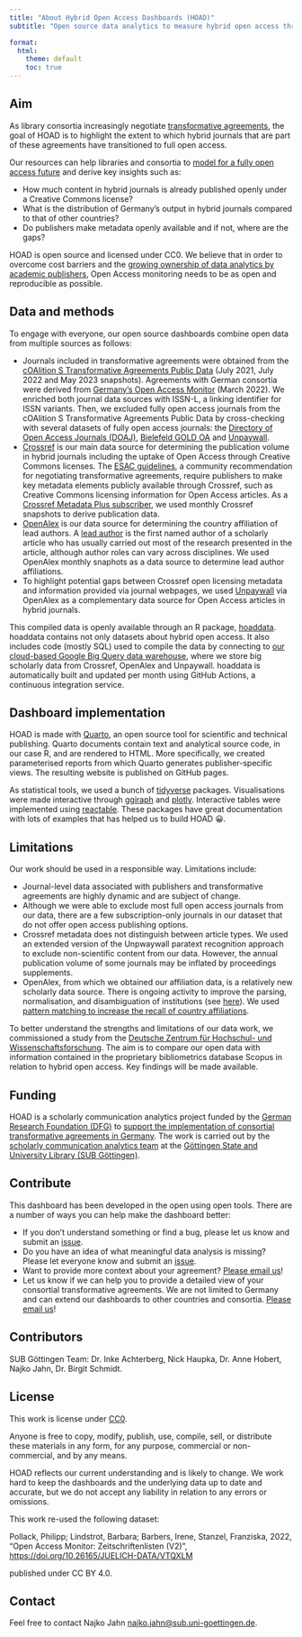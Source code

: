 ```yaml
---
title: "About Hybrid Open Access Dashboards (HOAD)"
subtitle: "Open source data analytics to measure hybrid open access through transformative agreements"

format:
  html:
    theme: default
    toc: true
---
```


## Aim

As library consortia increasingly negotiate [transformative agreements](https://esac-initiative.org/about/transformative-agreements/), the goal of HOAD is to highlight the extent to which hybrid journals that are part of  these agreements have transitioned to full open access.

Our resources can help libraries and consortia to [model 
for a fully open access future](https://esac-initiative.org/about/transformative-agreements/reference-guide/) and derive key insights such as:

- How much content in hybrid journals is already published openly under a Creative Commons license?
- What is the distribution of Germany’s output in hybrid journals compared to that of other countries?
- Do publishers make metadata openly available and if not, where are the gaps?

HOAD is open source and licensed under CC0. We believe that in order to overcome cost barriers and the [growing ownership of data analytics by academic publishers](https://www.science.org/doi/10.1126/science.aba3763), Open Access monitoring needs to be as open and reproducible as possible.


## Data and methods

To engage with everyone, our open source dashboards combine open data from multiple sources as follows:

- Journals included in transformative agreements were obtained from the [cOAlition S Transformative Agreements Public Data](https://journalcheckertool.org/transformative-agreements/) (July 2021, July 2022 and May 2023 snapshots). Agreements with German consortia were derived from [Germany's Open Access Monitor](https://doi.org/10.26165/JUELICH-DATA/VTQXLM) (March 2022). We enriched both journal data sources with ISSN-L, a linking identifier for ISSN variants. Then, we excluded fully open access journals from the cOAlition S Transformative Agreements Public Data by cross-checking with several datasets of fully open access journals: the [Directory of Open Access Journals (DOAJ)](https://doaj.org/), [Bielefeld GOLD OA](https://doi.org/10.4119/unibi/2961544) and [Unpaywall](https://unpaywall.org/).
- [Crossref](https://www.crossref.org/) is our main data source for determining the publication volume in hybrid journals including the uptake of Open Access through Creative Commons licenses. The [ESAC guidelines](https://esac-initiative.org/about/transformative-agreements/reference-guide/), a community recommendation for negotiating transformative agreements, require publishers to make key metadata elements publicly available through Crossref, such as Creative Commons licensing information for Open Access articles. As a [Crossref Metadata Plus subscriber](https://www.crossref.org/services/metadata-retrieval/metadata-plus/), we used monthly Crossref snapshots to derive publication data.
- [OpenAlex](https://openalex.org/) is our data source for determining the country affiliation of lead authors. A [lead author](https://en.wikipedia.org/wiki/Lead_author) is the first named author of a scholarly article who has usually carried out most of the research presented in the article, although author roles can vary across disciplines. We used OpenAlex monthly snaphots as a data source to determine lead author affiliations.
- To highlight potential gaps between Crossref open licensing metadata and information provided via journal webpages, we used [Unpaywall](https://unpaywall.org/) via OpenAlex as a complementary data source for Open Access articles in hybrid journals.

This compiled data is openly available through an R package, [hoaddata](https://subugoe.github.io/hoaddata/). hoaddata contains not only datasets about hybrid open access. It also includes code (mostly SQL) used to compile the data by connecting to [our cloud-based Google Big Query data warehouse](https://subugoe.github.io/scholcomm_analytics/data.html), where we store big scholarly data from Crossref, OpenAlex and Unpaywall. hoaddata is automatically built and updated per month using GitHub Actions, a continuous integration service. 

## Dashboard implementation

HOAD is made with [Quarto](https://quarto.org/), an open source tool for scientific and technical publishing. Quarto documents contain text and analytical source code, in our case R, and are rendered to HTML. More specifically, we created parameterised reports from which Quarto generates publisher-specific views. The resulting website is published on GitHub pages.

As statistical tools, we used a bunch of [tidyverse](https://www.tidyverse.org/) packages. Visualisations were made interactive through [ggiraph](https://davidgohel.github.io/ggiraph/) and [plotly](https://plotly.com/r/). Interactive tables were implemented using [reactable](https://glin.github.io/reactable/). These packages have great documentation with lots of examples that has helped us to build HOAD 😀.

## Limitations

Our work should be used in a responsible way. Limitations include:

- Journal-level data associated with publishers and transformative agreements are highly dynamic and are subject of change. 
- Although we were able to exclude most full open access journals from our data, there are a few subscription-only journals in our dataset that do not offer open access publishing options.
- Crossref metadata does not distinguish between article types. We used an extended version of the Unpwaywall paratext recognition approach to exclude non-scientific content from our data. However, the annual publication volume of some journals may be inflated by proceedings supplements.
- OpenAlex, from which we obtained our affiliation data, is a relatively new scholarly data source. There is ongoing activity to improve the parsing, normalisation, and disambiguation of institutions (see [here](https://doi.org/10.48550/arXiv.2205.01833)). We used [pattern matching to increase the recall of country affiliations](https://github.com/subugoe/hoaddata/blob/main/inst/sql/cr_openalex_inst_full.sql).

To better understand the strengths and limitations of our data work, we commissioned a study from the [Deutsche Zentrum für Hochschul- und Wissenschaftsforschung](https://www.dzhw.eu/forschung/projekt?pr_id=484). The aim is to compare our open data with information contained in the proprietary bibliometrics database Scopus in relation to hybrid open access. Key findings will be made available.

## Funding

HOAD is a scholarly communication analytics project funded by the [German Research Foundation (DFG)](https://gepris.dfg.de/gepris/projekt/416115939) to [support the implementation of consortial transformative agreements in Germany](https://doi.org/10.5282/o-bib/2017H2S87-95). The work is carried out by the [scholarly communication analytics team](https://subugoe.github.io/scholcomm_analytics/about.html) at the [Göttingen State and University Library (SUB Göttingen)](https://www.sub.uni-goettingen.de/sub-aktuell/).

## Contribute

This dashboard has been developed in the open using open tools. There are a number of ways you can help make the dashboard better:

- If you don’t understand something or find a bug, please let us know and submit an [issue](https://github.com/subugoe/hoaddash/issues).
- Do you have an idea of what meaningful data analysis is missing? Please let everyone know and submit an [issue](https://github.com/subugoe/hoaddash/issues).
-  Want to provide more context about your agreement? [Please email us](mailto:najko.jahn@sub.uni-goettingen.de)!
- Let us know if we can help you to provide a detailed view of your consortial transformative agreements. We are not limited to Germany and can extend our dashboards to other countries and consortia. [Please email us](mailto:najko.jahn@sub.uni-goettingen.de)!

## Contributors

SUB Göttingen Team: Dr. Inke Achterberg, Nick Haupka, Dr. Anne Hobert, Najko Jahn, Dr. Birgit Schmidt.

## License

This work is license under [CC0](https://creativecommons.org/publicdomain/zero/1.0/legalcode). 

Anyone is free to copy, modify, publish, use, compile, sell, or distribute these materials in any form, for any purpose, commercial or non-commercial, and by any means.

HOAD reflects our current understanding and is likely to change. We work hard to keep the dashboards and the underlying data up to date and accurate, but we do not accept any liability in relation to any errors or omissions.

This work re-used the following dataset:

Pollack, Philipp; Lindstrot, Barbara; Barbers, Irene, Stanzel, Franziska, 2022, "Open Access Monitor: Zeitschriftenlisten (V2)", <https://doi.org/10.26165/JUELICH-DATA/VTQXLM> 

published under CC BY 4.0.

## Contact

Feel free to contact Najko Jahn <najko.jahn@sub.uni-goettingen.de>.